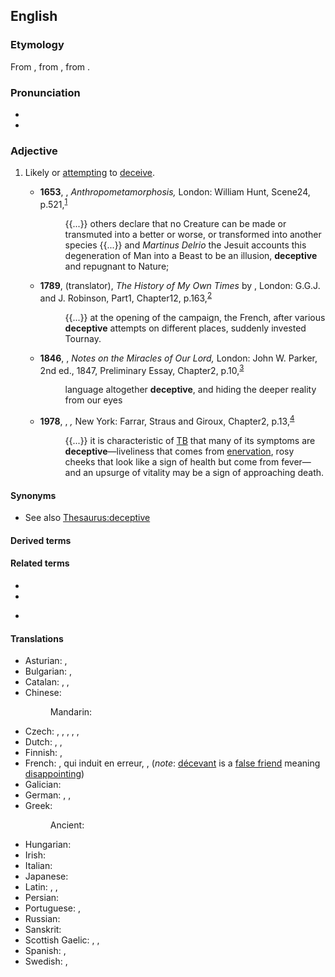 {{also|déceptive}}
==English==

===Etymology===
{{PIE root|en|keh₂p}}
From {{der|en|frm|déceptif}}, from {{der|en|la|dēceptīvus}}, from {{m|la|dēcipiō||I deceive}}.

===Pronunciation===
* {{IPA|en|/dɪ.ˈsɛp.tɪv/}}
* {{audio|en|En-us-deceptive.ogg|Audio (US)}}

===Adjective===
{{en-adj}}

# Likely or [[attempting]] to [[deceive]].
#: {{syn|en|misleading}}
#: {{ux|en|'''deceptive''' practices}}
#: {{ux|en|Appearances can be '''deceptive'''.}}
#* '''1653''', {{w|John Bulwer}}, ''Anthropometamorphosis,'' London: William Hunt, Scene{{nbsp}}24, p.{{nbsp}}521,<sup>[https://archive.org/details/anthropometamorp00jbjo/page/521]</sup>
#*: {{...}} others declare that no Creature can be made or transmuted into a better or worse, or transformed into another species {{...}} and ''Martinus Delrio'' the Jesuit accounts this degeneration of Man into a Beast to be an illusion, '''deceptive''' and repugnant to Nature;
#* '''1789''', {{w|Thomas Holcroft}} (translator), ''The History of My Own Times'' by {{w|Frederick the Great}}, London: G.G.J. and J. Robinson, Part{{nbsp}}1, Chapter{{nbsp}}12, p.{{nbsp}}163,<sup>[https://babel.hathitrust.org/cgi/pt?id=hvd.hxj3at&view=1up&seq=451]</sup>
#*: {{...}} at the opening of the campaign, the French, after various '''deceptive''' attempts on different places, suddenly invested Tournay.
#* '''1846''', {{w|Richard Chenevix Trench}}, ''Notes on the Miracles of Our Lord,'' London: John W. Parker, 2nd ed., 1847, Preliminary Essay, Chapter{{nbsp}}2, p.{{nbsp}}10,<sup>[https://archive.org/details/notesonmiracleslond00tren/page/10]</sup>
#*: language altogether '''deceptive''', and hiding the deeper reality from our eyes
#* '''1978''', {{w|Susan Sontag}}, ''{{w|Illness as Metaphor}},'' New York: Farrar, Straus and Giroux, Chapter{{nbsp}}2, p.{{nbsp}}13,<sup>[https://archive.org/details/illnessasmetapho00susa]</sup>
#*: {{...}} it is characteristic of [[tuberculosis|TB]] that many of its symptoms are '''deceptive'''—liveliness that comes from [[enervation]], rosy cheeks that look like a sign of health but come from fever—and an upsurge of vitality may be a sign of approaching death.

====Synonyms====
* See also [[Thesaurus:deceptive]]

====Derived terms====
{{der3|en
|deceptive advertising
|deceptive cadence
|deceptive cognate
|deceptively
|deceptiveness
|deceptivity
}}

====Related terms====
{{rel-top}}
* {{l|en|deceit}}
* {{l|en|deceive}}
{{rel-mid}}
* {{l|en|deception}}
{{rel-bottom}}

====Translations====
{{trans-top|misleading, attempting to deceive}}
* Asturian: {{t|ast|engañosu}}, {{t|ast|engañador}}
* Bulgarian: {{t+|bg|измамен}}, {{t+|bg|заблуждаващ}}
* Catalan: {{t|ca|enganyós}}, {{t|ca|decebedor}}, {{t|ca|deceptiu}}
* Chinese:
*: Mandarin: {{t+|cmn|迷惑|tr=míhuò de|alt=迷惑的|sc=Hani}}
* Czech: {{t|cs|klamný}}, {{t|cs|zavádějící}}, {{t|cs|ošidný}}, {{t|cs|matoucí}}, {{t+|cs|falešný|m}}, {{t|cs|podvodný|m}}
* Dutch: {{t+|nl|bedrieglijk}}, {{t+|nl|onoprecht}}, {{t+|nl|misleidend}}
* Finnish: {{t+|fi|petollinen}}, {{t+|fi|harhaanjohtava}}
* French: {{t+|fr|trompeur}}, qui induit en erreur, {{t+|fr|illusoire}}, {{t+|fr|mensonger}} (''note'': [[décevant]] is a [[false friend]] meaning [[disappointing]])
* Galician: {{t|gl|enganoso}}
* German: {{t|de|betrügerisch}}, {{t+|de|irreführend}}, {{t+|de|trügerisch}}
* Greek:
*: Ancient: {{t|grc|ἀπατηλός|sc=polytonic}}
{{trans-mid}}
* Hungarian: {{t+|hu|megtévesztő}}
* Irish: {{t|ga|fabhtach}}
* Italian: {{t+|it|ingannevole}}
* Japanese: {{t|ja|欺瞞的|tr=ぎまんてき, gimanteki|sc=Jpan}}
* Latin: {{t|la|fallax}}, {{t|la|fallens}}, {{t|la|deceptivus}}
* Persian: {{t|fa|نیرنگ‌باز|tr=neyrangbāz}}
* Portuguese: {{t+|pt|enganoso}}, {{t+|pt|enganador|m}}
* Russian: {{t+|ru|обма́нчивый}}
* Sanskrit: {{t+|sa|द्रुह्वन्}}
* Scottish Gaelic: {{t|gd|mealltach}}, {{t|gd|carach}}, {{t|gd|cealgach}}
* Spanish: {{t+|es|engañoso}}, {{t|es|engañador}}
* Swedish: {{t|sv|missledande}}, {{t+|sv|missvisande}}
{{trans-bottom}}